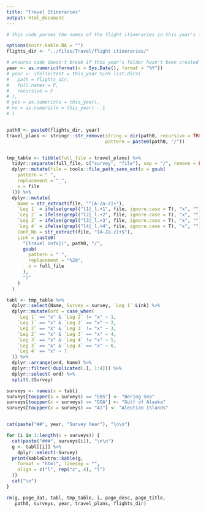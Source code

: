```yaml
---
title: "Travel Itineraries"
output: html_document
---
```


```r
# this code parses the names of the flight itineraries in this year's folder and generates a table with the person's name, what legs they are one, and the confirmation code. Files must be named with the following information in this order: NAME_Leg1_2_CONFIRMATIONCODE

options(knitr.kable.NA = "")
flights_dir <- "../files/Travel/flight itineraries/"
```


```r
# ensures code doesn't break if this year's folder hasn't been created yet
year <- as.numeric(format(x = Sys.Date(), format = "%Y"))
# year <- ifelse(test = this_year %in% list.dirs(
#   path = flights_dir,
#   full.names = F,
#   recursive = F
# ),
# yes = as.numeric(x = this_year),
# no = as.numeric(x = this_year) - 1
# )


path0 <- paste0(flights_dir, year)
travel_plans <- stringr::str_remove(string = dir(path0, recursive = TRUE, full.names = TRUE), 
                                    pattern = paste0(path0, "/"))


tmp_table <- tibble(full_file = travel_plans) %>%
  tidyr::separate(full_file, c("survey", "file"), sep = "/", remove = FALSE) %>%
  dplyr::mutate(file = tools::file_path_sans_ext(x = gsub(
    pattern = " ",
    replacement = "_",
    x = file
  ))) %>%
  dplyr::mutate(
    Name = str_extract(file, "^[A-Za-z]+"),
    `Leg 1` = ifelse(grepl("l1|_l.+1", file, ignore.case = T), "x", ""),
    `Leg 2` = ifelse(grepl("l2|_l.+2", file, ignore.case = T), "x", ""),
    `Leg 3` = ifelse(grepl("l3|_l.+3", file, ignore.case = T), "x", ""),
    `Leg 4` = ifelse(grepl("l4|_l.+4", file, ignore.case = T), "x", ""),
    Conf_No = str_extract(file, "[A-Za-z]+$"),
    Link = paste0(
      "[travel info](", path0, "/",
      gsub(
        pattern = " ",
        replacement = "%20",
        x = full_file
      ),
      ")"
    )
  )

tabl <- tmp_table %>%
  dplyr::select(Name, Survey = survey, `Leg 1`:Link) %>%
  dplyr::mutate(ord = case_when(
    `Leg 1` == "x" & `Leg 2` != "x" ~ 1,
    `Leg 1` == "x" & `Leg 2` == "x" ~ 2,
    `Leg 2` == "x" & `Leg 3` != "x" ~ 3,
    `Leg 2` == "x" & `Leg 3` == "x" ~ 4,
    `Leg 3` == "x" & `Leg 4` != "x" ~ 5,
    `Leg 3` == "x" & `Leg 4` == "x" ~ 6,
    `Leg 4` == "x" ~ 7
  )) %>%
  dplyr::arrange(ord, Name) %>%
  dplyr::filter(!duplicated(.[, 1:4])) %>%
  dplyr::select(-ord) %>%
  split(.$Survey)

surveys <- names(x = tabl)
surveys[toupper(x = surveys) == "EBS"] <- "Bering Sea"
surveys[toupper(x = surveys) == "GOA"] <- "Gulf of Alaska"
surveys[toupper(x = surveys) == "AI"] <- "Aleutian Islands"


cat(paste("##", year, "Survey Year"), "\n\n")

for (i in 1:length(x = surveys)) {
  cat(paste("###", surveys[i]), "\n\n")
  g <- tabl[[i]] %>%
    dplyr::select(-Survey)
  print(kableExtra::kable(g,
    format = "html", linesep = "",
    align = c("l", rep("c", 4), "l")
  ))
  cat("\n")
}

rm(g, page_dat, tabl, tmp_table, i, page_desc, page_title, 
   path0, surveys, year, travel_plans, flights_dir)
```
